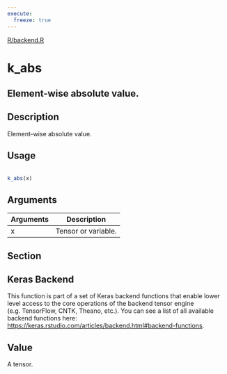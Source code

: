 ```yaml
---
execute:
  freeze: true
---
```


[R/backend.R](https://github.com/rstudio/keras//blob/main/R/backend.R#L33) 

# k_abs

## Element-wise absolute value.

## Description
 Element-wise absolute value. 


## Usage
```r
 
k_abs(x) 
```

## Arguments
|Arguments|Description|
|---|---|
| x | Tensor or variable. |


## Section

## Keras Backend

   This function is part of a set of Keras backend functions that enable lower level access to the core operations of the backend tensor engine (e.g. TensorFlow, CNTK, Theano, etc.).  You can see a list of all available backend functions here: [https://keras.rstudio.com/articles/backend.html#backend-functions](https://keras.rstudio.com/articles/backend.html#backend-functions). 

## Value
 A tensor. 




